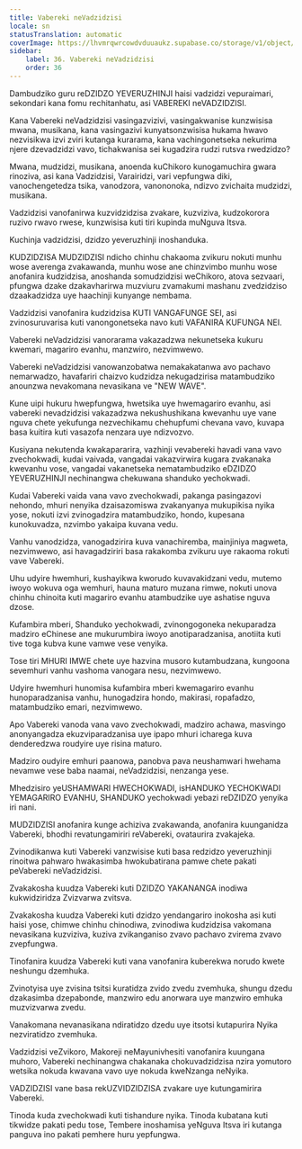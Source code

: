 ```yaml
---
title: Vabereki neVadzidzisi
locale: sn
statusTranslation: automatic
coverImage: https://lhvmrqwrcowdvduuaukz.supabase.co/storage/v1/object/public/strapi-uploads/small_cover-educacion-fundamental.webp-2d51a7828a2b1309555be27f7e2a61a0.webp
sidebar:
    label: 36. Vabereki neVadzidzisi
    order: 36
---
```

Dambudziko guru reDZIDZO YEVERUZHINJI haisi vadzidzi vepuraimari, sekondari kana fomu rechitanhatu, asi VABEREKI neVADZIDZISI.

Kana Vabereki neVadzidzisi vasingazvizivi, vasingakwanise kunzwisisa mwana, musikana, kana vasingazivi kunyatsonzwisisa hukama hwavo nezvisikwa izvi zviri kutanga kurarama, kana vachingonetseka nekurima njere dzevadzidzi vavo, tichakwanisa sei kugadzira rudzi rutsva rwedzidzo?

Mwana, mudzidzi, musikana, anoenda kuChikoro kunogamuchira gwara rinoziva, asi kana Vadzidzisi, Varairidzi, vari vepfungwa diki, vanochengetedza tsika, vanodzora, vanononoka, ndizvo zvichaita mudzidzi, musikana.

Vadzidzisi vanofanirwa kuzvidzidzisa zvakare, kuzviziva, kudzokorora ruzivo rwavo rwese, kunzwisisa kuti tiri kupinda muNguva Itsva.

Kuchinja vadzidzisi, dzidzo yeveruzhinji inoshanduka.

KUDZIDZISA MUDZIDZISI ndicho chinhu chakaoma zvikuru nokuti munhu wose averenga zvakawanda, munhu wose ane chinzvimbo munhu wose anofanira kudzidzisa, anoshanda somudzidzisi weChikoro, atova sezvaari, pfungwa dzake dzakavharirwa muzviuru zvamakumi mashanu zvedzidziso dzaakadzidza uye haachinji kunyange nembama.

Vadzidzisi vanofanira kudzidzisa KUTI VANGAFUNGE SEI, asi zvinosuruvarisa kuti vanongonetseka navo kuti VAFANIRA KUFUNGA NEI.

Vabereki neVadzidzisi vanorarama vakazadzwa nekunetseka kukuru kwemari, magariro evanhu, manzwiro, nezvimwewo.

Vabereki neVadzidzisi vanowanzobatwa nemakakatanwa avo pachavo nemarwadzo, havafariri chaizvo kudzidza nekugadzirisa matambudziko anounzwa nevakomana nevasikana ve "NEW WAVE".

Kune uipi hukuru hwepfungwa, hwetsika uye hwemagariro evanhu, asi vabereki nevadzidzisi vakazadzwa nekushushikana kwevanhu uye vane nguva chete yekufunga nezvechikamu chehupfumi chevana vavo, kuvapa basa kuitira kuti vasazofa nenzara uye ndizvozvo.

Kusiyana nekutenda kwakapararira, vazhinji vevabereki havadi vana vavo zvechokwadi, kudai vaivada, vangadai vakazvirwira kugara zvakanaka kwevanhu vose, vangadai vakanetseka nematambudziko eDZIDZO YEVERUZHINJI nechinangwa chekuwana shanduko yechokwadi.

Kudai Vabereki vaida vana vavo zvechokwadi, pakanga pasingazovi nehondo, mhuri nenyika dzaisazomiswa zvakanyanya mukupikisa nyika yose, nokuti izvi zvinogadzira matambudziko, hondo, kupesana kunokuvadza, nzvimbo yakaipa kuvana vedu.

Vanhu vanodzidza, vanogadzirira kuva vanachiremba, mainjiniya magweta, nezvimwewo, asi havagadziriri basa rakakomba zvikuru uye rakaoma rokuti vave Vabereki.

Uhu udyire hwemhuri, kushayikwa kworudo kuvavakidzani vedu, mutemo iwoyo wokuva oga wemhuri, hauna maturo muzana rimwe, nokuti unova chinhu chinoita kuti magariro evanhu atambudzike uye ashatise nguva dzose.

Kufambira mberi, Shanduko yechokwadi, zvinongogoneka nekuparadza madziro eChinese ane mukurumbira iwoyo anotiparadzanisa, anotiita kuti tive toga kubva kune vamwe vese venyika.

Tose tiri MHURI IMWE chete uye hazvina musoro kutambudzana, kungoona sevemhuri vanhu vashoma vanogara nesu, nezvimwewo.

Udyire hwemhuri hunomisa kufambira mberi kwemagariro evanhu hunoparadzanisa vanhu, hunogadzira hondo, makirasi, ropafadzo, matambudziko emari, nezvimwewo.

Apo Vabereki vanoda vana vavo zvechokwadi, madziro achawa, masvingo anonyangadza ekuzviparadzanisa uye ipapo mhuri icharega kuva denderedzwa roudyire uye risina maturo.

Madziro oudyire emhuri paanowa, panobva pava neushamwari hwehama nevamwe vese baba naamai, neVadzidzisi, nenzanga yese.

Mhedzisiro yeUSHAMWARI HWECHOKWADI, isHANDUKO YECHOKWADI YEMAGARIRO EVANHU, SHANDUKO yechokwadi yebazi reDZIDZO yenyika iri nani.

MUDZIDZISI anofanira kunge achiziva zvakawanda, anofanira kuunganidza Vabereki, bhodhi revatungamiriri reVabereki, ovataurira zvakajeka.

Zvinodikanwa kuti Vabereki vanzwisise kuti basa redzidzo yeveruzhinji rinoitwa pahwaro hwakasimba hwokubatirana pamwe chete pakati peVabereki neVadzidzisi.

Zvakakosha kuudza Vabereki kuti DZIDZO YAKANANGA inodiwa kukwidziridza Zvizvarwa zvitsva.

Zvakakosha kuudza Vabereki kuti dzidzo yendangariro inokosha asi kuti haisi yose, chimwe chinhu chinodiwa, zvinodiwa kudzidzisa vakomana nevasikana kuzviziva, kuziva zvikanganiso zvavo pachavo zvirema zvavo zvepfungwa.

Tinofanira kuudza Vabereki kuti vana vanofanira kuberekwa norudo kwete neshungu dzemhuka.

Zvinotyisa uye zvisina tsitsi kuratidza zvido zvedu zvemhuka, shungu dzedu dzakasimba dzepabonde, manzwiro edu anorwara uye manzwiro emhuka muzvizvarwa zvedu.

Vanakomana nevanasikana ndiratidzo dzedu uye itsotsi kutapurira Nyika nezviratidzo zvemhuka.

Vadzidzisi veZvikoro, Makoreji neMayunivhesiti vanofanira kuungana muhoro, Vabereki nechinangwa chakanaka chokuvadzidzisa nzira yomutoro wetsika nokuda kwavana vavo uye nokuda kweNzanga neNyika.

VADZIDZISI vane basa rekUZVIDZIDZISA zvakare uye kutungamirira Vabereki.

Tinoda kuda zvechokwadi kuti tishandure nyika. Tinoda kubatana kuti tikwidze pakati pedu tose, Tembere inoshamisa yeNguva Itsva iri kutanga panguva ino pakati pemhere huru yepfungwa.

